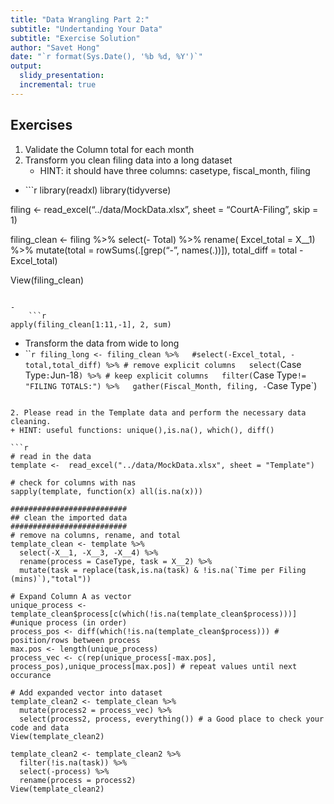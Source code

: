 ```yaml
---
title: "Data Wrangling Part 2:"
subtitle: "Undertanding Your Data"
subtitle: "Exercise Solution"
author: "Savet Hong"
date: "`r format(Sys.Date(), '%b %d, %Y')`"
output:
  slidy_presentation:
  incremental: true
---
```


## Exercises
1. Validate the Column total for each month
2. Transform you clean filing data into a long dataset
    + HINT: it should have three columns: casetype, fiscal_month, filing
- 
    ```r
library(readxl)
library(tidyverse)    

filing <- read_excel("../data/MockData.xlsx", sheet = "CourtA-Filing", skip = 1)


filing_clean <- filing %>%
      select(- Total) %>%
      rename( Excel_total = X__1) %>%
      mutate(total = rowSums(.[grep("-", names(.))]),
             total_diff = total - Excel_total)
    
View(filing_clean) 
```

- 
    ```r
apply(filing_clean[1:11,-1], 2, sum)
```    

- Transform the data from wide to long
- 
    ```r

filing_long <- filing_clean %>%
  #select(-Excel_total, -total,total_diff) %>% # remove explicit columns
  select(`Case Type`:`Jun-18`) %>% # keep explicit columns
  filter(`Case Type` != "FILING TOTALS:") %>%
  gather(Fiscal_Month, filing, -`Case Type`)

```

2. Please read in the Template data and perform the necessary data cleaning.
+ HINT: useful functions: unique(),is.na(), which(), diff()

```r
# read in the data
template <-  read_excel("../data/MockData.xlsx", sheet = "Template")  

# check for columns with nas    
sapply(template, function(x) all(is.na(x)))  

##########################   
## clean the imported data
##########################
# remove na columns, rename, and total
template_clean <- template %>%
  select(-X__1, -X__3, -X__4) %>%
  rename(process = CaseType, task = X__2) %>%
  mutate(task = replace(task,is.na(task) & !is.na(`Time per Filing (mins)`),"total"))

# Expand Column A as vector
unique_process <- template_clean$process[c(which(!is.na(template_clean$process)))] #unique process (in order)
process_pos <- diff(which(!is.na(template_clean$process))) # position/rows between process
max.pos <- length(unique_process) 
process_vec <- c(rep(unique_process[-max.pos], process_pos),unique_process[max.pos]) # repeat values until next occurance 

# Add expanded vector into dataset
template_clean2 <- template_clean %>%
  mutate(process2 = process_vec) %>%
  select(process2, process, everything()) # a Good place to check your code and data
View(template_clean2)

template_clean2 <- template_clean2 %>%
  filter(!is.na(task)) %>%
  select(-process) %>%
  rename(process = process2)
View(template_clean2)

```
